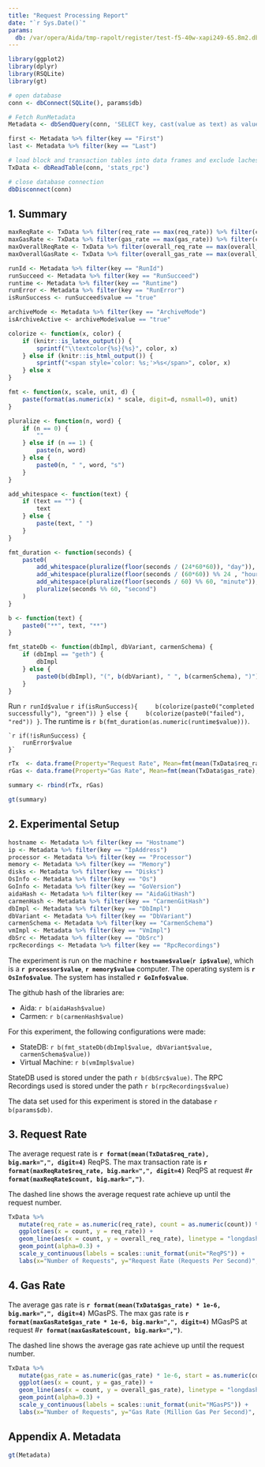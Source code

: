 ```yaml
---
title: "Request Processing Report"
date: "`r Sys.Date()`"
params:
  db: /var/opera/Aida/tmp-rapolt/register/test-f5-40w-xapi249-65.8m2.db
---
```


```r
library(ggplot2)
library(dplyr)
library(RSQLite)
library(gt)

# open database
conn <- dbConnect(SQLite(), params$db)

# Fetch RunMetadata
Metadata <- dbSendQuery(conn, 'SELECT key, cast(value as text) as value FROM metadata;') %>% dbFetch

first <- Metadata %>% filter(key == "First")
last <- Metadata %>% filter(key == "Last")

# load block and transaction tables into data frames and exclude lachesis transition block
TxData <- dbReadTable(conn, 'stats_rpc') 

# close database connection
dbDisconnect(conn)
```

## ##############################################################################

## 1. Summary

```r
maxReqRate <- TxData %>% filter(req_rate == max(req_rate)) %>% filter(count == min(count)) %>% distinct(req_rate, count) 
maxGasRate <- TxData %>% filter(gas_rate == max(gas_rate)) %>% filter(count == min(count)) %>% distinct(gas_rate, count) 
maxOverallReqRate <- TxData %>% filter(overall_req_rate == max(overall_req_rate)) %>% filter(count == min(count)) %>% distinct(overall_req_rate, count) 
maxOverallGasRate <- TxData %>% filter(overall_gas_rate == max(overall_gas_rate)) %>% filter(count == min(count)) %>% distinct(overall_gas_rate, count) 

runId <- Metadata %>% filter(key == "RunId")
runSucceed <- Metadata %>% filter(key == "RunSucceed")
runtime <- Metadata %>% filter(key == "Runtime")
runError <- Metadata %>% filter(key == "RunError")
isRunSuccess <- runSucceed$value == "true"

archiveMode <- Metadata %>% filter(key == "ArchiveMode")
isArchiveActive <- archiveMode$value == "true"

colorize <- function(x, color) {
	if (knitr::is_latex_output()) {
		sprintf("\\textcolor{%s}{%s}", color, x)
	} else if (knitr::is_html_output()) {
		sprintf("<span style='color: %s;'>%s</span>", color, x)
	} else x
}

fmt <- function(x, scale, unit, d) {
	paste(format(as.numeric(x) * scale, digit=d, nsmall=0), unit)
}

pluralize <- function(n, word) {
	if (n == 0) {
		""
	} else if (n == 1) {
		paste(n, word)
	} else {
		paste0(n, " ", word, "s")
	}
}

add_whitespace <- function(text) {
	if (text == "") {
		text
	} else {
		paste(text, " ")
	}
}

fmt_duration <- function(seconds) {
	paste0(
		add_whitespace(pluralize(floor(seconds / (24*60*60)), "day")),
		add_whitespace(pluralize(floor(seconds / (60*60)) %% 24 , "hour")),
		add_whitespace(pluralize(floor(seconds / 60) %% 60, "minute")),
		pluralize(seconds %% 60, "second")
	)
}

b <- function(text) {
	paste0("**", text, "**")
}

fmt_stateDb <- function(dbImpl, dbVariant, carmenSchema) {
	if (dbImpl == "geth") {
		dbImpl
	} else {
		paste0(b(dbImpl), "(", b(dbVariant), " ", b(carmenSchema), ")")
	}
}

```

Run `r runId$value` `r if(isRunSuccess){
	b(colorize(paste0("completed successfully"), "green"))
} else {
	b(colorize(paste0("failed"), "red"))
}`. The runtime is `r b(fmt_duration(as.numeric(runtime$value)))`.

    `r if(!isRunSuccess) {
        runError$value
    }`

```r
rTx  <- data.frame(Property="Request Rate", Mean=fmt(mean(TxData$req_rate), 1, "ReqPS", 4), Max=fmt(max(TxData$req_rate), 1, "ReqPS", 4))
rGas <- data.frame(Property="Gas Rate", Mean=fmt(mean(TxData$gas_rate), 1e-6, "MGasPS", 4), Max=fmt(max(TxData$gas_rate), 1e-6, "MGasPS", 4))

summary <- rbind(rTx, rGas)

gt(summary)
```


## ##############################################################################

## 2. Experimental Setup

```r
hostname <- Metadata %>% filter(key == "Hostname")
ip <- Metadata %>% filter(key == "IpAddress")
processor <- Metadata %>% filter(key == "Processor")
memory <- Metadata %>% filter(key == "Memory")
disks <- Metadata %>% filter(key == "Disks")
OsInfo <- Metadata %>% filter(key == "Os")
GoInfo <- Metadata %>% filter(key == "GoVersion")
aidaHash <- Metadata %>% filter(key == "AidaGitHash")
carmenHash <- Metadata %>% filter(key == "CarmenGitHash")
dbImpl <- Metadata %>% filter(key == "DbImpl")
dbVariant <- Metadata %>% filter(key == "DbVariant")
carmenSchema <- Metadata %>% filter(key == "CarmenSchema")
vmImpl <- Metadata %>% filter(key == "VmImpl")
dbSrc <- Metadata %>% filter(key == "DbSrc")
rpcRecordings <- Metadata %>% filter(key == "RpcRecordings")


```

The experiment is run on the machine **`r hostname$value`**(**`r ip$value`**), which is a **`r processor$value`**, **`r memory$value`** computer.
The operating system is **`r OsInfo$value`**.
The system has installed **`r GoInfo$value`**.

The github hash of the libraries are:

* Aida: `r b(aidaHash$value)`
* Carmen: `r b(carmenHash$value)`

For this experiment, the following configurations were made:

* StateDB: `r b(fmt_stateDb(dbImpl$value, dbVariant$value, carmenSchema$value))`
* Virtual Machine: `r b(vmImpl$value)`

StateDB used is stored under the path `r b(dbSrc$value)`. The RPC Recordings used is stored under the path `r b(rpcRecordings$value)`

The data set used for this experiment is stored in the database `r b(params$db)`.

## ##############################################################################

## 3. Request Rate

The average request rate is **`r format(mean(TxData$req_rate), big.mark=",", digit=4)`** ReqPS. The max transaction rate  is **`r format(maxReqRate$req_rate, big.mark=",", digit=4)`** ReqPS at request #**`r format(maxReqRate$count, big.mark=",")`**. 

The dashed line shows the average request rate achieve up until the request number.

```r
TxData %>% 
   mutate(req_rate = as.numeric(req_rate), count = as.numeric(count)) %>%
   ggplot(aes(x = count, y = req_rate)) +
   geom_line(aes(x = count, y = overall_req_rate), linetype = "longdash", color = "tomato") +
   geom_point(alpha=0.3) +
   scale_y_continuous(labels = scales::unit_format(unit="ReqPS")) +
   labs(x="Number of Requests", y="Request Rate (Requests Per Second)", title="Request Rate")
```

## ##############################################################################

## 4. Gas Rate

The average gas rate is **`r format(mean(TxData$gas_rate) * 1e-6, big.mark=",", digit=4)`** MGasPS. The max gas rate  is **`r format(maxGasRate$gas_rate * 1e-6, big.mark=",", digit=4)`** MGasPS at request #**`r format(maxGasRate$count, big.mark=",")`**. 

The dashed line shows the average gas rate achieve up until the request number.

```r
TxData %>% 
   mutate(gas_rate = as.numeric(gas_rate) * 1e-6, start = as.numeric(count), overall_gas_rate = as.numeric(overall_gas_rate) * 1e-6) %>%
   ggplot(aes(x = count, y = gas_rate)) +
   geom_line(aes(x = count, y = overall_gas_rate), linetype = "longdash", color = "tomato") +
   geom_point(alpha=0.3) +
   scale_y_continuous(labels = scales::unit_format(unit="MGasPS")) +
   labs(x="Number of Requests", y="Gas Rate (Million Gas Per Second)", title="Gas Rate")
```

## ##############################################################################

## Appendix A. Metadata

```r
gt(Metadata)
```
